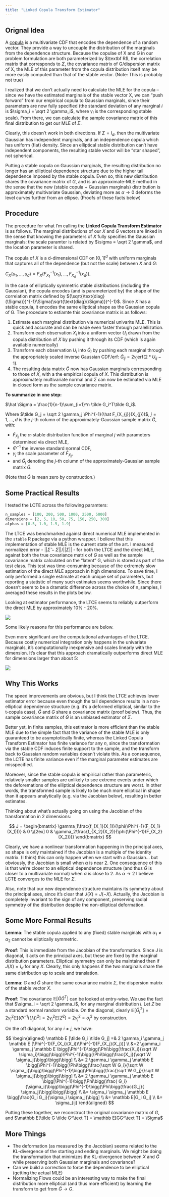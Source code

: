 ```yaml
---
title: "Linked Copula Transform Estimator"
---
```


## Orignal Idea 

A [copula](https://en.wikipedia.org/wiki/Copula_(statistics)) is a multivariate CDF that encodes the dependence of a random vector. They provide a way to uncouple the distribution of the marginals from the dependence structure. Because the copulae of X and G in our problem formulation are both parameterized by $\textbf R$, the correlation matrix that corresponds to $\Sigma$, the covariance matrix of G/dispersion matrix of X, the MLE of this parameter from the copula distribution itself may be more easily computed than that of the stable vector. (Note: This is probably not true)

I realized that we don't actually need to calculate the MLE for the copula -- since we have the estimated marginals of the stable vector X, we can "push forward" from our empirical copula to Gaussian marginals, since their parameters are now fully specified (the standard deviation of any marginal $i$ is $\sigma_i = \sqrt 2 \gamma_i$, where $\gamma_i$ is the corresponding stable scale). From there, we can calculate the sample covariance matrix of this final distribution to get our MLE of $\Sigma$.

Clearly, this doesn't work in both directions. If $\Sigma = I_d$, then the multivariate Gaussian has independent marginals, and an independence copula which has uniform (flat) density. Since an elliptical stable distribution can't have independent components, the resulting stable vector will be "star shaped", not spherical. 

Putting a stable copula on Gaussian marginals, the resulting distribution no longer has an elliptical dependence structure due to the higher tail dependence imposed by the stable copula. Even so, this new distribution shares the covariance matrix of $G$, and is an approximate-MLE method in the sense that the new (stable copula + Gaussian marginals) distribution is approximately multivariate Gaussian, deviating more as $\alpha \rightarrow 0$ deforms the level curves further from an ellipse. (Proofs of these facts below)

## Procedure

The procedure for what I'm calling the **Linked Copula Transform Estimator** is as follows. The marginal distributions of our $X$ and $G$ vectors are linked  in the sense that knowing the parameters of $X$ fully specifies the Gaussian marginals: the scale paramter is related by $\sigma = \sqrt 2 \gamma$, and the location parameter is shared. 

The copula of $X$ is a d-dimensional CDF on $[0,1]^d$ with uniform marginals that captures all of the dependence (but not the scale) between $X$ and $G$:

$C_X(u_1, \dots, u_d) = F_X(F^{-1}_{X_1}(x_1), \dots, F^{-1}_{X_d}(x_d))$.

In the case of elliptically symmetric stable distributions (including the Gaussian), the copula encodes (and is parameterized by) the shape of the correlation matrix defined by $(\sqrt{\text{diag}(\Sigma)})^{-1}\Sigma(\sqrt{\text{diag}(\Sigma)})^{-1}$. Since $X$ has a stable copula, it encodes the same elliptical shape as the Gaussian copula of G. The procedure to estiamte this covariance matrix is as follows:

1. Estimate each marginal distribution via numerical univarite MLE. This is quick and accurate and can be made even faster through paralellization.
2. Transform each observation $X_i$ into a uniform vector $U_i$ drawn from the copula distribution of $X$ by pushing it through its CDF (which is again available numerically)
3. Transform each observation $U_i$ into $\tilde G_i$ by pushing each marginal through the appropriately scaled inverse Gaussian CDF/erf: $\tilde G_{ij} = 2\gamma_j\text{erf}(2*U_{ij}-1)$.
4. The resulting data matrix $\tilde G$ now has Gaussian marginals corresponding to those of $X$, with a the empirical copula of $X$. This distribution is approximately multivariate normal and $\Sigma$ can now be estimated via MLE in closed form as the sample covariance matrix.

**To summarize in one step:**

$\hat \Sigma = \frac{1}{n-1}\sum_{i=1}^n \tilde G_i^T\tilde G_i$.

Where $\tilde G_j = \sqrt 2 \gamma_j \Phi^{-1}(\hat F_{X_{j}}(X_{j}))$, $j = 1, \dots, d$ is the $j$-th column of the approximately-Gaussian sample matrix $\tilde G$, with:

- $\hat F_{X_{j}}$ the $\alpha$-stable distribution function of marginal $j$ with parameters determined via direct MLE, 
- $\Phi^{-1}$ the inverse standard normal CDF, 
- $\gamma_j$ the scale parameter of $\hat F_{X_{j}}$, 
- and $\tilde G_j$ denoting the $j$-th column of the approximately-Gaussian sample matrix $\tilde G$.

 (Note that $\tilde G$ is mean zero by construction.)

## Some Practical Results

I tested the LCTE across the following paramters:

```python
n_samples = [100, 200, 500, 1000, 2500, 5000] 
dimensions = [2, 5, 10, 50, 75, 150, 250, 300] 
alphas = [0.5, 1.0, 1.5, 1.9] 
```
The LTCE was benchmarked against direct numerical MLE implemented in the `stable` R package via a python wrapper. I believe that this implementation of stable MLE is the current state of the art. I measured normalized error - $||\hat \Sigma - \Sigma||/||\Sigma||$ - for both the LTCE and the direct MLE, against both the true covariance matrix of $G$ as well as the sample covariance matrix calculated on the "latent" G, which is stored as part of the test class. This test was time-consuming because of the extremely slow estimation of the direct MLE approach in high dimensions. To save time, I only performed a single estimate at each unique set of parameters, but reporting a statistic of many such estimates seems worthwhile. Since there doesn't seem to be a dramatic difference across the choice of n_samples, I averaged these results in the plots below.

Looking at estimator performance, the LTCE seems to reliably outperform the direct MLE by approximately 10% - 20%. 

![](images/copula_error.png)

Some likely reasons for this performance are below.

Even more significant are the computational advantages of the LTCE. Because costly numerical integration only happens in the univariate marginals, it's computationally inexpensive and scales linearly with the dimension. It's clear that this approach dramatically outperforms direct MLE for dimensions larger than about 5:

![](images/copula_time.png)

## Why This Works 

The speed improvements are obvious, but I think the LTCE achieves lower estimator error because even though the tail dependence results in a non-elliptical dependence structure (e.g. it's a deformed elliptical, similar to the t-copula case), $\tilde G$ and $G$ share a covariance matrix (proof below). Thus, the sample covariance matrix of $\tilde G$ is an unbiased estimator of $\Sigma$. 

Better yet, in finite samples, this estimator is more efficient than the stable MLE due to the simple fact that the variance of the stable MLE is only guaranteed to be asymptotically finite, whereas the Linked Copula Transform Estimator has finite variance for any $n$, since the transformation via the stable CDF induces finite support to the sample, and the transform back to Gaussian random variables doesn't violate this. As a consequence, the LCTE has finite variance even if the marginal parameter estimates are misspecified.

Moreover, since the stable copula is empirical rather than parameteric, relatively smaller samples are unlikely to see extreme events under which the deforemations of the elliptical dependence structure are worst. In other words, the transformed sample is likely to be much more elliptical in shape than it appears analytically (e.g. via the Jacobian below), resulting in better estimates.

Thinking about what's actually going on using the Jacobian of the transformation in 2 dimensions:

$$
J = 
\begin{bmatrix}
\gamma_1\frac{f_{X_1}(X_1)}{\phi(\Phi^{-1}(F_{X_1}(X_1)))} & 0 \\[2ex]
0 & \gamma_2\frac{f_{X_2}(X_2)}{\phi(\Phi^{-1}(F_{X_2}(X_2)))}
\end{bmatrix}
$$


Clearly, we have a nonlinear transformation happening in the principal axes, so shape is only maintained if the Jacobian is a multiple of the identity matrix. (I think) this can only happen when we start with a Gaussian... but obviously, the Jacobian is small when $\alpha$ is near 2. One consequence of this is that we're closer to an elliptical dependence structure (and thus $\tilde G$ is closer to a multivariate normal) when $\alpha$ is close to 2. As $\alpha \rightarrow 2$ I believe LCTE converges to the MLE for $\Sigma$.

Also, note that our new dependence structure maintains its symmetry about the principal axes, since it's clear that $J(X) = J(-X)$. Actually, the Jacobian is completely invariant to the sign of any component, preserving radial symmetry of the distribution despite the non-elliptical deformation.

## Some More Formal Results

**Lemma**: The stable copula applied to any (fixed) stable marginals with $\alpha_1 \neq \alpha_2$ cannot be ellptically symmetric. 

**Proof**: This is immediate from the Jacobian of the transformation. Since J is diagonal, it acts on the principal axes, but these are fixed by the marginal distribution parameters. Elliptical symmetry can only be maintained then if $J(X) = I_d$ for any $X$. Clearly, this only happens if the two marginals share the same distribution up to scale and translation.

**Lemma**: $G$ and $\tilde G$ share the same covariance matrix $\Sigma$, the dispersion matrix of the stable vector $X$.

**Proof**: The covariance $\mathbb E [\tilde G \tilde G^\text{T}]$ can be looked at entry-wise. We use the fact that $\sigma_i = \sqrt 2 \gamma_i$, for any marginal distribution $i$. Let $Z$ be a standard normal random variable. On the diagonal, clearly $\mathbb E [\tilde G_j^2] = 2\gamma_j^2 \mathbb E[(\Phi^{-1}(U_j))^2]= 2\gamma_j^2 \mathbb E[Z^2] = 2\gamma_j^2 = \sigma_j^2$ by construction. 

On the off diagonal, for any $i \neq j$, we have: 

$$
\begin{aligned}
\mathbb E [\tilde G_i \tilde G_j] =& 2 \gamma_i \gamma_j \mathbb E [\Phi^{-1}(F_{X_i}(X_i))\Phi^{-1}(F_{X_j}(X_j))] \\
&=2 \gamma_i \gamma_j \mathbb E \bigg[\Phi^{-1}\bigg(\Phi\bigg(\frac{X_i}{\sqrt W \sigma_i}\bigg)\bigg)\Phi^{-1}\bigg(\Phi\bigg(\frac{X_j}{\sqrt W \sigma_j}\bigg)\bigg)\bigg] \\
&= 2 \gamma_i \gamma_j \mathbb E \bigg[\Phi^{-1}\bigg(\Phi\bigg(\frac{\sqrt W G_i}{\sqrt W \sigma_i}\bigg)\bigg)\Phi^{-1}\bigg(\Phi\bigg(\frac{\sqrt W G_j}{\sqrt W \sigma_j}\bigg)\bigg)\bigg] \\
&= 2 \gamma_i \gamma_j \mathbb E \bigg[\Phi^{-1}\bigg(\Phi\bigg(\frac{ G_i}{\sigma_i}\bigg)\bigg)\Phi^{-1}\bigg(\Phi\bigg(\frac{G_j}{ \sigma_j}\bigg)\bigg)\bigg] \\
&= \sigma_i \sigma_j \mathbb E \bigg[\frac{G_i G_j}{\sigma_i \sigma_j}\bigg] \\
&= \mathbb E[G_i G_j] \\
&= \sigma_{ij}
\end{aligned}
$$

Putting these together, we reconstruct the original covariance matrix of $G$, and $\mathbb E[\tilde G \tilde G^\text T] = \mathbb E[GG^\text T] = \Sigma$

## More Things

- The deformation (as measured by the Jacobian) seems related to the KL-divergence of the starting and ending marginals. We might be doing the transformation that minimizes the KL-divergence between $X$ and $\tilde G$ while preserving both Gaussian marginals and covariance? 
- Can we build a correction to force the dependence to be elliptical (getting the actual MLE)
- Normalizing Flows could be an interesting way to make the final distribution more elliptical (and thus more efficient) by learning the transform to get from $\tilde G \rightarrow G$.